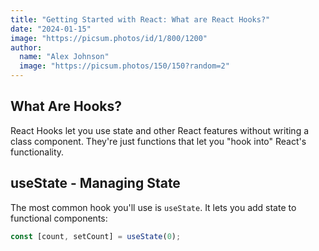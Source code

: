 ```yaml
---
title: "Getting Started with React: What are React Hooks?"
date: "2024-01-15"
image: "https://picsum.photos/id/1/800/1200"
author:
  name: "Alex Johnson"
  image: "https://picsum.photos/150/150?random=2"
---
```


## What Are Hooks?

React Hooks let you use state and other React features without writing a class component. They're just functions that let you "hook into" React's functionality.

## useState - Managing State

The most common hook you'll use is `useState`. It lets you add state to functional components:

```javascript
const [count, setCount] = useState(0);
```
